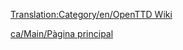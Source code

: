 [[Translation:Category/en/OpenTTD Wiki]]

{{en/Bilingual box| Ca
| Aquesta categoria conté material relacionat amb diversos aspectes de l'administració de la Wiki d'OpenTTD.
| ''This category contains material relating to various administration aspects of the OpenTTD Wiki.''}}


[[ca/Main/Pàgina principal]]